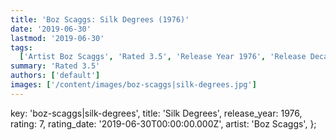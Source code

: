 ```yaml
---
title: 'Boz Scaggs: Silk Degrees (1976)'
date: '2019-06-30'
lastmod: '2019-06-30'
tags:
  ['Artist Boz Scaggs', 'Rated 3.5', 'Release Year 1976', 'Release Decade 1970']
summary: 'Rated 3.5'
authors: ['default']
images: ['/content/images/boz-scaggs|silk-degrees.jpg']
---
```


  key: 'boz-scaggs|silk-degrees',
  title: 'Silk Degrees',
  release_year: 1976,
  rating: 7,
  rating_date: '2019-06-30T00:00:00.000Z',
  artist: 'Boz Scaggs',
};

<MusicRating data={data} />
